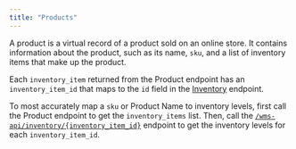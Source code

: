 ```yaml
---
title: "Products"
---
```


A product is a virtual record of a product sold on an online store. It contains information about the product, such as its name, `sku`,
and a list of inventory items that make up the product.

Each `inventory_item` returned from the Product endpoint has an `inventory_item_id` that maps to the `id` field in the [Inventory](/api-reference/wms-api/inventory/info) endpoint.

To most accurately map a `sku` or Product Name to inventory levels, first call the Product endpoint to get the `inventory_items` list.
Then, call the [`/wms-api/inventory/{inventory_item_id}`](/api-reference/wms-api/inventory/get-item) endpoint to get the inventory levels for each `inventory_item_id`.
